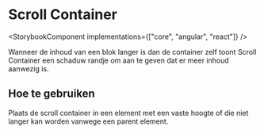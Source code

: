 
# Scroll Container

<StorybookComponent implementations={["core", "angular", "react"]} />

Wanneer de inhoud van een blok langer is dan de container zelf toont Scroll Container een schaduw randje om aan te geven dat er meer inhoud aanwezig is.

## Hoe te gebruiken

Plaats de scroll container in een element met een vaste hoogte of die niet langer kan worden vanwege een parent element.
